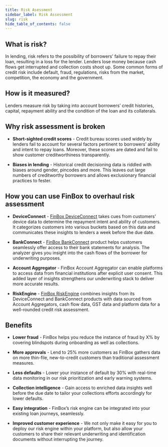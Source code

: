 ```yaml
---
title: Risk Asessment
sidebar_label: Risk Assessment
slug: risk
hide_table_of_contents: false
---
```



<!--
<CenteredImage  imgSrc={"/img/risk-assessment.png" } text=" " imgWidth="205%"/>
-->

## What is risk?

In lending, risk refers to the possibility of borrowers’ failure to repay their loan, resulting in a loss for the lender. Lenders lose money because cash flows get interrupted and collection costs shoot up. Some common forms of credit risk include default, fraud, regulations, risks from the market, competition, the economy and the government.

## How is it measured?

Lenders measure risk by taking into account borrowers’ credit histories, capital, repayment ability and the condition of the loan and its collaterals. 

## Why risk assessment is broken

* **Short-sighted credit scores** - Credit bureau scores used widely by lenders fail to account for several factors pertinent to borrowers’ ability and intent to repay loans. Moreover, these scores are dated and fail to show customer creditworthiness transparently.

* **Biases in lending** - Historical credit decisioning data is riddled with biases around gender, pincodes and more. This leaves out large numbers of creditworthy borrowers and allows exclusionary financial practices to fester.

## How you can use FinBox to overhaul risk assessment

* **DeviceConnect** - [FinBox DeviceConnect](/products/device-connect) takes cues from customers’ device data to determine the repayment intent and ability of customers. It categorizes customers into various buckets based on this data and communicates these insights to lenders a week before the due date.

* **BankConnect** - [FinBox BankConnect](/products/bank-connect) product helps customers seamlessly offer access to their bank statements for analysis. The analyzer gives you insight into the cash flows of the borrower for underwriting purposes.

* **Account Aggregator** - FinBox Account Aggregator can enable platforms to access data from financial institutions after explicit user consent. This added layer of insights strengthens our underwriting stack to deliver more accurate results.

* **RiskEngine** - [FinBox RiskEngine](/products/risk-engine) combines insights from its DeviceConnect and BankConnect products with data sourced from Account Aggregators, cash flow data, GST data and platform data for a well-rounded credit risk assessment.


## Benefits

* **Lower fraud** - FinBox helps you reduce the instance of fraud by X% by covering blindspots during onboarding as well as collections.

* **More approvals** - Lend to 25% more customers as FinBox gathers data on more thin-file, new-to-credit customers than traditional assessment measures.

* **Less defaults** - Lower your instance of default by 30% with real-time data monitoring in our risk prioritization and early warning systems.

* **Collection intelligence** - Gain access to enriched data insights well before the due date to tailor your collections efforts accordingly for lower defaults.

* **Easy integration** - FinBox’s risk engine can be integrated into your existing loan journeys, seamlessly. 

* **Improved customer experience** - We not only make it easy for you to deploy our risk engine within your platform, but also allow your customers to share their relevant underwriting and identification documents without interrupting the journey.